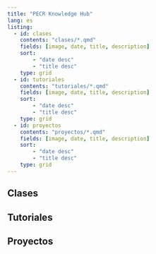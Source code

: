 ```yaml
---
title: "PECR Knowledge Hub"
lang: es
listing:
  - id: clases
    contents: "clases/*.qmd"
    fields: [image, date, title, description]
    sort: 
        - "date desc"
        - "title desc"
    type: grid
  - id: tutoriales
    contents: "tutoriales/*.qmd"
    fields: [image, date, title, description]
    sort: 
        - "date desc"
        - "title desc"
    type: grid
  - id: proyectos
    contents: "proyectos/*.qmd"
    fields: [image, date, title, description]
    sort: 
        - "date desc"
        - "title desc"
    type: grid
---
```


## Clases

:::{#clases}
:::


## Tutoriales

:::{#tutoriales}


:::


## Proyectos

:::{#proyectos}
:::